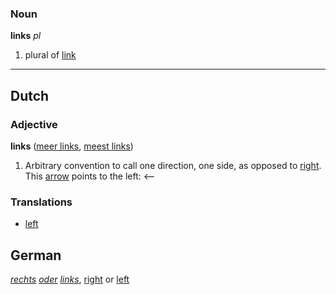 ===Noun===

'''links''' ''pl''

#plural of [[link]]

----

==Dutch==
===Adjective===

'''links''' ([[meer links]], [[meest links]])

# Arbitrary convention to call one direction, one side, as opposed to [[right]]. This [[arrow]] points to the left: <--

===Translations===
*[[left]]


==German==

''[[rechts]] [[oder]] [[links]]'', [[right]] or [[left]]